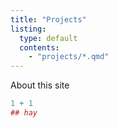```yaml
---
title: "Projects"
listing:
  type: default
  contents:
    - "projects/*.qmd"
---
```


About this site

```r
1 + 1
## hay
```
